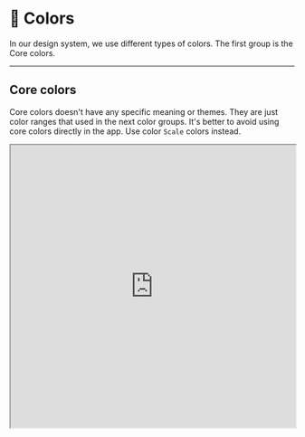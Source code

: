
<Meta title="About/Colors" />

# 🎨 Colors

In our design system, we use different types of colors.
The first group is the Core colors.

---

## Core colors

Core colors doesn't have any specific meaning or themes. They are just color ranges that used in the next color groups.
It's better to avoid using core colors directly in the app. Use color `Scale` colors instead.

<iframe
	style={{
		border: '1px solid rgba(0, 0, 0, 0.1)'
	}}
	width="100%"
	height="500"
	src="https://www.figma.com/embed?embed_host=share&url=https%3A%2F%2Fwww.figma.com%2Fdesign%2FJir22AjzvPokdbMbe8yt5k%2F%25F0%259F%2592%258E-Core%3Fnode-id%3D404-4319%26t%3Dd8WJEYZK76vUHeB6-1"
	allowFullScreen
/>

Core colors still have some useage areas.
All colors in the app could be breaked down to 4 areas — from the very light to the very dark:

- **Background colors** — colors that are used for backgrounds on large areas - like pages, modals, containers, etc.
- **Soft colors** — colors a bit darker and suitable for smaller elements like buttons, inputs, borders, etc.
- **Solid colors** — these colors are strong and dark. It's suitable small elements that should be highlighted - like error buttons, borders, alerts, etc.
- **Text colors** — these colors are dark and therefore suitable for text.

<iframe
	style={{
		border: '1px solid rgba(0, 0, 0, 0.1)'
	}}
	width="100%"
	height="700"
	src="https://www.figma.com/embed?embed_host=share&url=https%3A%2F%2Fwww.figma.com%2Fdesign%2FJir22AjzvPokdbMbe8yt5k%2F%25F0%259F%2592%258E-Core%3Fnode-id%3D3709-9834%26t%3Dd8WJEYZK76vUHeB6-1"
	allowFullScreen
/>

All colors in the app could be also split into 6 color groups:

- **Ntrl colors** — neutral colors. These colors are used for backgrounds, text, and other elements that should not be highlighted.
- **Pop colors** — this color used to highlight elements.

- **Err colors** — error colors — a service group.
- **Warn colors** — warning colors — a service group.
- **Succ colors** — success colors - a service group.

- **Purp colors** — info colors.

---

## Scale colors

Scale colors also doesn't have any specific meaning, but they have themes.

This is how you use scale colors:

```css
/* Use scale colors */
background-color: var(--clr-scale-ntrl-10);
color: var(--clr-scale-pop-90);
```

<iframe
	style={{
		border: '1px solid rgba(0, 0, 0, 0.1)'
	}}
	width="100%"
	height="500"
	src="https://www.figma.com/embed?embed_host=share&url=https%3A%2F%2Fwww.figma.com%2Fdesign%2FJir22AjzvPokdbMbe8yt5k%2F%25F0%259F%2592%258E-Core%3Fnode-id%3D3835-268%26t%3Dd8WJEYZK76vUHeB6-1"
	allowFullScreen
/>

---

## Theme colors

Theme colors are functional colors that could be used for general elements like buttons, links, etc.
This color palette are preffered compared to the Scale colors. _eleborate why_

There are 2 theme groups and one additional background color:

- **Element**
- **Element hover**
- **Soft**
- **Soft hover**
- **Background**

<iframe
	style={{
		border: '1px solid rgba(0, 0, 0, 0.1)'
	}}
	width="100%"
	height="600"
	src="https://www.figma.com/embed?embed_host=share&url=https%3A%2F%2Fwww.figma.com%2Fdesign%2FJir22AjzvPokdbMbe8yt5k%2F%25F0%259F%2592%258E-Core%3Fnode-id%3D3920-59%26t%3DGK9Nb44CzAd8BTne-1"
	allowFullScreen
/>

---

## Role colors

Role colors are used for specific elements. THis color palette has the highest specificity. Currently, we have 6 role colors:

- **bg** — background colors
- **border** — outline colors
- **text** — text colors
- **illustration** — colors for illustrations
- **commit** — colors for commit lines and commits indicators
- **diff-line** — colors for diff lines

<iframe
	style={{
		border: '1px solid rgba(0, 0, 0, 0.1)'
	}}
	width="100%"
	height="700"
	src="https://www.figma.com/embed?embed_host=share&url=https%3A%2F%2Fwww.figma.com%2Fdesign%2FJir22AjzvPokdbMbe8yt5k%2F%25F0%259F%2592%258E-Core%3Fnode-id%3D3920-146%26t%3DGK9Nb44CzAd8BTne-1"
	allowFullScreen
/>
